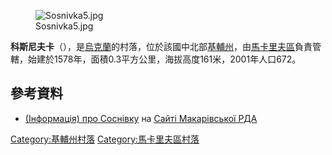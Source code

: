 [[Image:Sosnivka5.jpg|right]]

'''科斯尼夫卡'''（{{lang-uk|Соснівка}}），是[[烏克蘭|烏克蘭]]的村落，位於該國中北部[[基輔州|基輔州]]，由[[馬卡里夫區|馬卡里夫區]]負責管轄，始建於1578年，面積0.3平方公里，海拔高度161米，2001年人口672。

{{coord|50|13|23|N|29|50|7|E|scale:30000|display=title}}

==參考資料==
* [http://adm.makariv.org/index.php?option=com_content&view=article&id=284 (Інформація) про Соснівку]{{Dead link|date=2018年6月 |bot=InternetArchiveBot |fix-attempted=no }} на [https://web.archive.org/web/20150402000656/http://adm.makariv.org/ Сайті Макарівської РДА]

{{DEFAULTSORT:Соснівка}}
[[Category:基輔州村落|Category:基輔州村落]]
[[Category:馬卡里夫區村落|Category:馬卡里夫區村落]]


{{Kiev-geo-stub}}